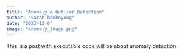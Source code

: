 ```yaml
---
title: "Anomaly & Outlier Detection"
author: "Sarah Ramboyong"
date: "2023-12-6"
image: "anomaly_image.png"
---
```


This is a post with executable code will be about anomaly detection
